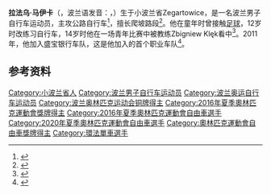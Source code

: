 {{NoteTA|G1=Sports}}
{{Infobox cyclist
| name           = 拉法乌·马伊卡
| image          = Rafał Majka, Japan Cup 2012 (cropped).jpg
| caption        = 摄于2012年日本杯
| fullname       = 拉法乌·马伊卡
| birth_date     = {{Birth date and age|1989|9|12|df=yes}}
| birth_place    = {{POL}}[[小波兰省|小波兰省]]Zegartowice
| height         = {{convert|1.73|m|ftin|abbr=on}}
| weight         = {{convert|58|kg|lb|abbr=on}}
| currentteam    = Bora–Hansgrohe
| discipline     = [[公路自行车|公路自行车]]
| amateuryears1  = 2008–2009
| amateurteam1   = Gragnano S.C.
| amateuryears2  = 2009
| amateurteam2   = Miche–Silver Cross–Selle Italia
| amateuryears3  = 2010
| amateurteam3   = Petroli Firenze
| proyears1      = 2011–2016
| proteam1       = [[京科夫车队|盛宝银行–SunGard车队]]
| proyears2      = 2017–
| proteam2       = Bora–Hansgrohe
| majorwins      = 
| show-medals    = no
| medaltemplates = 
{{MedalSport|男子[[自行车|自行车]]}}
{{MedalCountry|{{POL}}}}
{{MedalCompetition|[[奥林匹克运动会|奥林匹克运动会]]}}
{{MedalBronze|[[2016年夏季奥林匹克运动会|2016 里约热内卢]]|[[2016年夏季奥林匹克运动会自行车比赛|公路赛]]}}
}}
'''拉法乌·马伊卡'''（{{lang-pl|Rafał Majka}}，波兰语发音：{{IPAc-pl|'|r|a|f|a|ł|-|'|m|a|j|k|a}}，{{bd|1989年|9月12日||}}）生于小波兰省Zegartowice，是一名波兰男子自行车运动员，主攻公路自行车<ref>{{cite web|url=https://www.sports-reference.com/olympics/athletes/ma/rafal-majka-1.html|title=Rafał Majka|work=Sport Reference|accessdate=2020-09-26|archiveurl=https://web.archive.org/web/20190827142609/https://www.sports-reference.com/olympics/athletes/ma/rafal-majka-1.html|archivedate=2019-08-27}}</ref>，擅长爬坡路段<ref>{{cite web|url=http://www.velonation.com/News/ID/12854/Majka-renews-contract-with-Saxo-Bank-Tinkoff-Bank.aspx|title=Majka renews contract with Saxo Bank-Tinkoff Bank|work=VeloNation|date=2012-09-13|accessdate=2020-09-26|archiveurl=https://web.archive.org/web/20160303224334/http://www.velonation.com/News/ID/12854/Majka-renews-contract-with-Saxo-Bank-Tinkoff-Bank.aspx|archivedate=2016-03-03}}</ref>。他在童年时曾接触[[足球|足球]]，12岁时改练习自行车，14岁时他在一场青年比赛中被教练Zbigniew Klęk看中<ref>{{cite web|url=http://www.radiokrakow.pl/www/index.nsf/ID/JNII-97FPLX|script-title=pl:Małopolanie jadą w wyścigu Giro d'Italia|date=2013-05-06|accessdate=2013-05-21|publisher={{lang|pl|Radio Kraków}}|archiveurl=https://web.archive.org/web/20130521182357/http://www.radiokrakow.pl/www/index.nsf/ID/JNII-97FPLX|archivedate=2013-05-21}}</ref>。2011年，他加入盛宝银行车队，这是他加入的首个职业车队<ref>{{cite web|url=https://dziennikpolski24.pl/vacansoleil-zaangazowal-wychowanka-krakusa/ar/3088882|script-title=pl:Vacansoleil zaangażował wychowanka Krakusa|work={{lang|pl|Dziennik Polski}}|date=2011-11-24|accessdate=2020-09-26|archiveurl=https://archive.is/x56ym|archivedate=2020-09-23}}</ref>。

==参考资料==
{{reflist}}

{{Authority control}}

{{DEFAULTSORT:Majka, Rafal}}
[[Category:小波兰省人|Category:小波兰省人]]
[[Category:波兰男子自行车运动员|Category:波兰男子自行车运动员]]
[[Category:波兰奥运自行车运动员|Category:波兰奥运自行车运动员]]
[[Category:波兰奥林匹克运动会铜牌得主|Category:波兰奥林匹克运动会铜牌得主]]
[[Category:2016年夏季奧林匹克運動會獎牌得主|Category:2016年夏季奧林匹克運動會獎牌得主]]
[[Category:2016年夏季奧林匹克運動會自由車選手|Category:2016年夏季奧林匹克運動會自由車選手]]
[[Category:2020年夏季奧林匹克運動會自由車選手|Category:2020年夏季奧林匹克運動會自由車選手]]
[[Category:奧林匹克運動會自由車獎牌得主|Category:奧林匹克運動會自由車獎牌得主]]
[[Category:環法單車選手|Category:環法單車選手]]